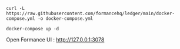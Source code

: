 ```shell
curl -L https://raw.githubusercontent.com/formancehq/ledger/main/docker-compose.yml -o docker-compose.yml

docker-compose up -d
```
Open Formance UI : http://127.0.0.1:3078